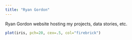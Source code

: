 ---
title: "Ryan Gordon"
---

Ryan Gordon website hosting my projects, data stories, etc.

```{r}
plot(iris, pch=20, cex=.5, col="firebrick")
```
